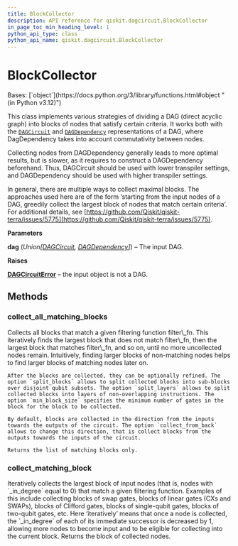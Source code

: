 ```yaml
---
title: BlockCollector
description: API reference for qiskit.dagcircuit.BlockCollector
in_page_toc_min_heading_level: 1
python_api_type: class
python_api_name: qiskit.dagcircuit.BlockCollector
---
```


# BlockCollector

<Class id="qiskit.dagcircuit.BlockCollector" isDedicatedPage={true} github="https://github.com/qiskit/qiskit/tree/stable/0.25/qiskit/dagcircuit/collect_blocks.py" signature="qiskit.dagcircuit.BlockCollector(dag)">
  Bases: [`object`](https://docs.python.org/3/library/functions.html#object "(in Python v3.12)")

  This class implements various strategies of dividing a DAG (direct acyclic graph) into blocks of nodes that satisfy certain criteria. It works both with the [`DAGCircuit`](qiskit.dagcircuit.DAGCircuit "qiskit.dagcircuit.DAGCircuit") and [`DAGDependency`](qiskit.dagcircuit.DAGDependency "qiskit.dagcircuit.DAGDependency") representations of a DAG, where DagDependency takes into account commutativity between nodes.

  Collecting nodes from DAGDependency generally leads to more optimal results, but is slower, as it requires to construct a DAGDependency beforehand. Thus, DAGCircuit should be used with lower transpiler settings, and DAGDependency should be used with higher transpiler settings.

  In general, there are multiple ways to collect maximal blocks. The approaches used here are of the form ‘starting from the input nodes of a DAG, greedily collect the largest block of nodes that match certain criteria’. For additional details, see [https://github.com/Qiskit/qiskit-terra/issues/5775](https://github.com/Qiskit/qiskit-terra/issues/5775).

  **Parameters**

  **dag** (*Union\[*[*DAGCircuit*](qiskit.dagcircuit.DAGCircuit "qiskit.dagcircuit.DAGCircuit")*,* [*DAGDependency*](qiskit.dagcircuit.DAGDependency "qiskit.dagcircuit.DAGDependency")*]*) – The input DAG.

  **Raises**

  [**DAGCircuitError**](dagcircuit#qiskit.dagcircuit.DAGCircuitError "qiskit.dagcircuit.DAGCircuitError") – the input object is not a DAG.

  ## Methods

  ### collect\_all\_matching\_blocks

  <Function id="qiskit.dagcircuit.BlockCollector.collect_all_matching_blocks" signature="collect_all_matching_blocks(filter_fn, split_blocks=True, min_block_size=2, split_layers=False, collect_from_back=False)">
    Collects all blocks that match a given filtering function filter\_fn. This iteratively finds the largest block that does not match filter\_fn, then the largest block that matches filter\_fn, and so on, until no more uncollected nodes remain. Intuitively, finding larger blocks of non-matching nodes helps to find larger blocks of matching nodes later on.

    After the blocks are collected, they can be optionally refined. The option `split_blocks` allows to split collected blocks into sub-blocks over disjoint qubit subsets. The option `split_layers` allows to split collected blocks into layers of non-overlapping instructions. The option `min_block_size` specifies the minimum number of gates in the block for the block to be collected.

    By default, blocks are collected in the direction from the inputs towards the outputs of the circuit. The option `collect_from_back` allows to change this direction, that is collect blocks from the outputs towards the inputs of the circuit.

    Returns the list of matching blocks only.
  </Function>

  ### collect\_matching\_block

  <Function id="qiskit.dagcircuit.BlockCollector.collect_matching_block" signature="collect_matching_block(filter_fn)">
    Iteratively collects the largest block of input nodes (that is, nodes with `_in_degree` equal to 0) that match a given filtering function. Examples of this include collecting blocks of swap gates, blocks of linear gates (CXs and SWAPs), blocks of Clifford gates, blocks of single-qubit gates, blocks of two-qubit gates, etc. Here ‘iteratively’ means that once a node is collected, the `_in_degree` of each of its immediate successor is decreased by 1, allowing more nodes to become input and to be eligible for collecting into the current block. Returns the block of collected nodes.
  </Function>
</Class>

